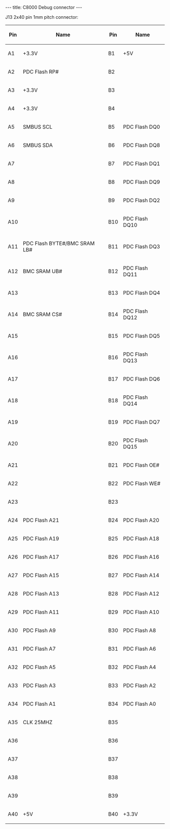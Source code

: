 ---
title: C8000 Debug connector
---

J13 2x40 pin 1mm pitch connector:

{| class="wikitable"
!Pin
!Name
!Pin
!Name
|-
|A1
| +3.3V
|B1
| +5V
|-
|A2
|PDC Flash RP#
|B2
|
|-
|A3
| +3.3V
|B3
|
|-
|A4
| +3.3V
|B4
|
|-
|A5
|SMBUS SCL
|B5
|PDC Flash DQ0
|-
|A6
|SMBUS SDA
|B6
|PDC Flash DQ8
|-
|A7
|
|B7
|PDC Flash DQ1
|-
|A8
|
|B8
|PDC Flash DQ9
|-
|A9
|
|B9
|PDC Flash DQ2
|-
|A10
|
|B10
|PDC Flash DQ10
|-
|A11
|PDC Flash BYTE#/BMC SRAM LB#
|B11
|PDC Flash DQ3
|-
|A12
|BMC SRAM UB#
|B12
|PDC Flash DQ11
|-
|A13
|
|B13
|PDC Flash DQ4
|-
|A14
|BMC SRAM CS#
|B14
|PDC Flash DQ12
|-
|A15
|
|B15
|PDC Flash DQ5
|-
|A16
|
|B16
|PDC Flash DQ13
|-
|A17
|
|B17
|PDC Flash DQ6
|-
|A18
|
|B18
|PDC Flash DQ14
|-
|A19
|
|B19
|PDC Flash DQ7
|-
|A20
|
|B20
|PDC Flash DQ15
|-
|A21
|
|B21
|PDC Flash OE#
|-
|A22
|
|B22
|PDC Flash WE#
|-
|A23
|
|B23
|
|-
|A24
|PDC Flash A21
|B24
|PDC Flash A20
|-
|A25
|PDC Flash A19
|B25
|PDC Flash A18
|-
|A26
|PDC Flash A17
|B26
|PDC Flash A16
|-
|A27
|PDC Flash A15
|B27
|PDC Flash A14
|-
|A28
|PDC Flash A13
|B28
|PDC Flash A12
|-
|A29
|PDC Flash A11
|B29
|PDC Flash A10
|-
|A30
|PDC Flash A9
|B30
|PDC Flash A8
|-
|A31
|PDC Flash A7
|B31
|PDC Flash A6
|-
|A32
|PDC Flash A5
|B32
|PDC Flash A4
|-
|A33
|PDC Flash A3
|B33
|PDC Flash A2
|-
|A34
|PDC Flash A1
|B34
|PDC Flash A0
|-
|A35
|CLK 25MHZ
|B35
|
|-
|A36
|
|B36
|
|-
|A37
|
|B37
|
|-
|A38
|
|B38
|
|-
|A39
|
|B39
|
|-
|A40
| +5V
|B40
| +3.3V
|}
